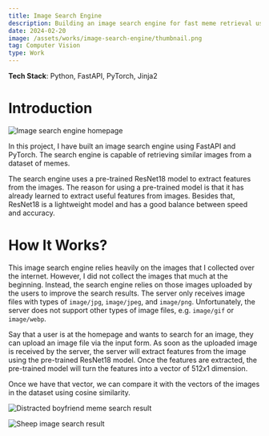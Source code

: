 ```yaml
---
title: Image Search Engine
description: Building an image search engine for fast meme retrieval using FastAPI and PyTorch
date: 2024-02-20
image: /assets/works/image-search-engine/thumbnail.png
tag: Computer Vision
type: Work
---
```


**Tech Stack**: Python, FastAPI, PyTorch, Jinja2

# Introduction

![Image search engine homepage](/assets/works/image-search-engine/thumbnail.png "Image search engine homepage")

In this project, I have built an image search engine using FastAPI and PyTorch.
The search engine is capable of retrieving similar images from a dataset of memes.

The search engine uses a pre-trained ResNet18 model to extract features from the images.
The reason for using a pre-trained model is that it has already learned to extract useful features from images.
Besides that, ResNet18 is a lightweight model and has a good balance between speed and accuracy.

# How It Works?

This image search engine relies heavily on the images that I collected over the internet.
However, I did not collect the images that much at the beginning.
Instead, the search engine relies on those images uploaded by the users to improve the search results.
The server only receives image files with types of `image/jpg`, `image/jpeg`, and `image/png`.
Unfortunately, the server does not support other types of image files, e.g. `image/gif` or `image/webp`.

Say that a user is at the homepage and wants to search for an image, they can upload an image file via the input form.
As soon as the uploaded image is received by the server, the server will extract features from the image using the pre-trained ResNet18 model.
Once the features are extracted, the pre-trained model will turn the features into a vector of $512x1$ dimension.

Once we have that vector, we can compare it with the vectors of the images in the dataset using cosine similarity.

![Distracted boyfriend meme search result](/assets/works/image-search-engine/distracted-boyfriend.png "Distracted boyfriend meme search result")

![Sheep image search result](/assets/works/image-search-engine/sheep.png "Sheep image search result")